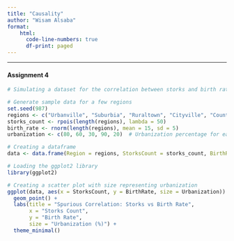 ```yaml
---
title: "Causality"
author: "Wisam Alsaba"
format: 
    html:
      code-line-numbers: true
      df-print: paged
---
```

----
#### **Assignment 4**
```r
# Simulating a dataset for the correlation between storks and birth rate with a potential confounding variable (urbanization)

# Generate sample data for a few regions
set.seed(987)
regions <- c("Urbanville", "Suburbia", "Ruraltown", "Cityville", "Countryside")
storks_count <- rpois(length(regions), lambda = 50)
birth_rate <- rnorm(length(regions), mean = 15, sd = 5)
urbanization <- c(80, 60, 30, 90, 20)  # Urbanization percentage for each region

# Creating a dataframe
data <- data.frame(Region = regions, StorksCount = storks_count, BirthRate = birth_rate, Urbanization = urbanization)

# Loading the ggplot2 library
library(ggplot2)

# Creating a scatter plot with size representing urbanization
ggplot(data, aes(x = StorksCount, y = BirthRate, size = Urbanization)) +
  geom_point() +
  labs(title = "Spurious Correlation: Storks vs Birth Rate",
       x = "Storks Count",
       y = "Birth Rate",
       size = "Urbanization (%)") +
  theme_minimal()
```